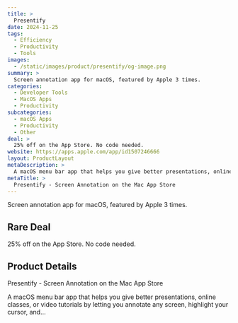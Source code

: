 ```yaml
---
title: >
  Presentify
date: 2024-11-25
tags:
  - Efficiency
  - Productivity
  - Tools
images:
  - /static/images/product/presentify/og-image.png
summary: >
  Screen annotation app for macOS, featured by Apple 3 times.
categories:
  - Developer Tools
  - MacOS Apps
  - Productivity
subcategories:
  - macOS Apps
  - Productivity
  - Other
deal: >
  25% off on the App Store. No code needed.
website: https://apps.apple.com/app/id1507246666
layout: ProductLayout
metaDescription: >
  A macOS menu bar app that helps you give better presentations, online classes, or video tutorials by letting you annotate any screen, highlight your cursor, and…
metaTitle: >
  ‎Presentify - Screen Annotation on the Mac App Store
---
```

Screen annotation app for macOS, featured by Apple 3 times.

## Rare Deal

25% off on the App Store. No code needed.

## Product Details

‎Presentify - Screen Annotation on the Mac App Store

A macOS menu bar app that helps you give better presentations, online classes, or video tutorials by letting you annotate any screen, highlight your cursor, and…
